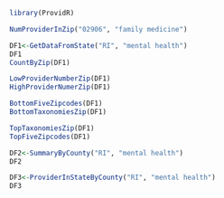 ```r
library(ProvidR)
```
```r
NumProviderInZip("02906", "family medicine")
```

```r
DF1<-GetDataFromState("RI", "mental health")
DF1
CountByZip(DF1)
```
```r
LowProviderNumberZip(DF1)
HighProviderNumerZip(DF1)
```

```r
BottomFiveZipcodes(DF1)
BottomTaxonomiesZip(DF1)
```

```r
TopTaxonomiesZip(DF1)
TopFiveZipcodes(DF1)
```


```r
DF2<-SummaryByCounty("RI", "mental health")
DF2
```

```r
DF3<-ProviderInStateByCounty("RI", "mental health")
DF3
```

